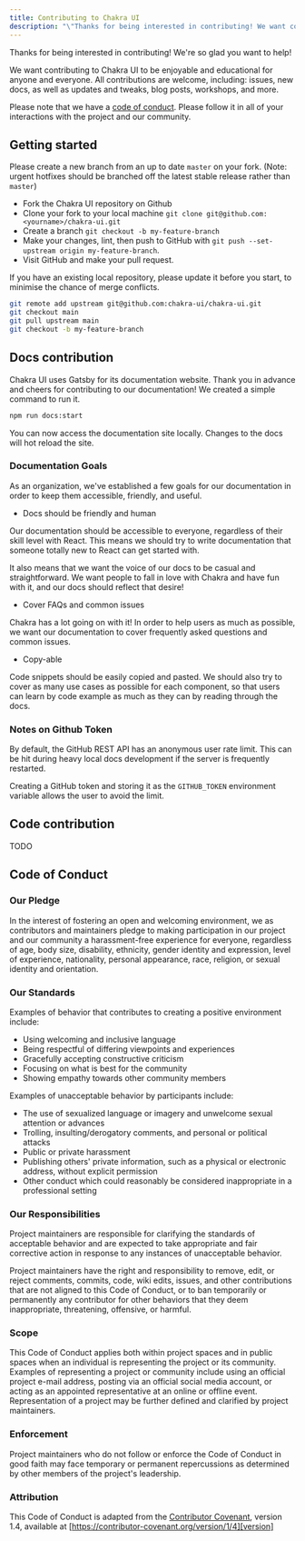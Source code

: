 ```yaml
---
title: Contributing to Chakra UI
description: "\"Thanks for being interested in contributing! We want contributing to Chakra UI to be enjoyable, and educational for anyone and everyone\" ---"
---
```


Thanks for being interested in contributing! We're so glad you want to help!

We want contributing to Chakra UI to be enjoyable and educational for anyone and everyone. All contributions are welcome, including: issues, new docs, as well as updates and tweaks, blog posts, workshops, and more.

Please note that we have a [code of conduct](#code-of-conduct). Please follow it in all of your interactions with the project and our community.

## Getting started

Please create a new branch from an up to date `master` on your fork. (Note: urgent hotfixes should be branched off the latest stable release rather than `master`)

- Fork the Chakra UI repository on Github
- Clone your fork to your local machine `git clone git@github.com:<yourname>/chakra-ui.git`
- Create a branch `git checkout -b my-feature-branch`
- Make your changes, lint, then push to GitHub with `git push --set-upstream origin my-feature-branch`.
- Visit GitHub and make your pull request.

If you have an existing local repository, please update it before you start, to minimise the chance of merge conflicts.

```sh
git remote add upstream git@github.com:chakra-ui/chakra-ui.git
git checkout main
git pull upstream main
git checkout -b my-feature-branch
```

## Docs contribution

Chakra UI uses Gatsby for its documentation website. Thank you in advance and cheers for contributing to our documentation! We created a simple command to run it.

```sh
npm run docs:start
```

You can now access the documentation site locally. Changes to the docs will hot reload the site.

### Documentation Goals

As an organization, we've established a few goals for our documentation in order to keep them accessible, friendly, and useful.

- Docs should be friendly and human

Our documentation should be accessible to everyone, regardless of their skill level with React. This means we should try to write documentation that someone totally new to React can get started with.

It also means that we want the voice of our docs to be casual and straightforward. We want people to fall in love with Chakra and have fun with it, and our docs should reflect that desire!

- Cover FAQs and common issues

Chakra has a lot going on with it! In order to help users as much as possible, we want our documentation to cover frequently asked questions and common issues.

- Copy-able

Code snippets should be easily copied and pasted. We should also try to cover as many use cases as possible for each component, so that users can learn by code example as much as they can by reading through the docs.

### Notes on Github Token

By default, the GitHub REST API has an anonymous user rate limit. This can be hit during heavy local docs development if the server is frequently restarted.

Creating a GitHub token and storing it as the `GITHUB_TOKEN` environment variable allows the user to avoid the limit.

## Code contribution

TODO

## Code of Conduct

### Our Pledge

In the interest of fostering an open and welcoming environment, we as contributors and maintainers pledge to making participation in our project and our community a harassment-free experience for everyone, regardless of age, body size, disability, ethnicity, gender identity and expression, level of experience, nationality, personal appearance, race, religion, or sexual identity and orientation.

### Our Standards

Examples of behavior that contributes to creating a positive environment include:

- Using welcoming and inclusive language
- Being respectful of differing viewpoints and experiences
- Gracefully accepting constructive criticism
- Focusing on what is best for the community
- Showing empathy towards other community members

Examples of unacceptable behavior by participants include:

- The use of sexualized language or imagery and unwelcome sexual attention or advances
- Trolling, insulting/derogatory comments, and personal or political attacks
- Public or private harassment
- Publishing others' private information, such as a physical or electronic address, without explicit permission
- Other conduct which could reasonably be considered inappropriate in a professional setting

### Our Responsibilities

Project maintainers are responsible for clarifying the standards of acceptable behavior and are expected to take appropriate and fair corrective action in response to any instances of unacceptable behavior.

Project maintainers have the right and responsibility to remove, edit, or reject comments, commits, code, wiki edits, issues, and other contributions that are not aligned to this Code of Conduct, or to ban temporarily or permanently any contributor for other behaviors that they deem inappropriate, threatening, offensive, or harmful.

### Scope

This Code of Conduct applies both within project spaces and in public spaces when an individual is representing the project or its community. Examples of representing a project or community include using an official project e-mail address, posting via an official social media account, or acting as an appointed representative at an online or offline event. Representation of a project may be further defined and clarified by project maintainers.

### Enforcement

Project maintainers who do not follow or enforce the Code of Conduct in good faith may face temporary or permanent repercussions as determined by other members of the project's leadership.

### Attribution

This Code of Conduct is adapted from the [Contributor Covenant][homepage], version 1.4, available at [https://contributor-covenant.org/version/1/4][version]

[homepage]: https://contributor-covenant.org
[version]: https://contributor-covenant.org/version/1/4/
